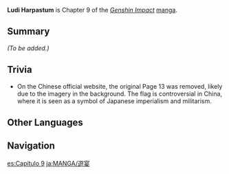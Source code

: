 {{Stub|Add summary and characters}}
{{Manga Infobox
|title      = Ludi Harpastum
|image      = <gallery>
Manga Chapter 09 Cover 1.png|Part 1
Manga Chapter 09 Cover 2.png|Part 2
</gallery>
|chapter    = 9
|characters = 
|link       = https://genshin.hoyoverse.com/en/manga/detail/104880
|link2      = https://genshin.hoyoverse.com/en/manga/detail/104881
|prev       = Final Clue
|next       = Fools Trick
}}
{{Description|Amber and [[Collei]] are carrying out [[Jean]]'s orders. They're doing great in their search, but it doesn't hurt to have a little fun in the middle... does it?}}
'''Ludi Harpastum''' is Chapter 9 of the ''[[Genshin Impact]]'' [[manga]].

==Summary==
''(To be added.)''

==Trivia==
* On the Chinese official website, the original Page 13 was removed, likely due to the {{w|Rising Sun Flag}} imagery in the background. The flag is controversial in China, where it is seen as a symbol of Japanese imperialism and militarism.

==Other Languages==
{{Other Languages
|en      = Ludi Harpastum
|zhs     = 游宴
|zhs_rm  = Yóuyàn
|zht     = 遊宴
|zht_rm  = Yóuyàn
|zh_tl   = Banquet
|ja      = 遊宴
|ja_rm   = Yuuen
|ja_tl   = Banquet
|ko      = {{tt|축제|祝祭}}
|ko_rm   = Chukje
|ko_tl   = Festival
|es      = Ludi Harpastum
|fr      = Ludi Harpastum
|ru      = Луди Гарпастум
|th      = งานฉลอง
|th_rm   = 
|th_tl   = 
|vi      = Lễ Đánh Cầu
|vi_tl   = 
|de      = Die Ludi Harpastum
|de_tl   = The Ludi Harpastum
|id      = Ludi Harpastum
|pt      = Ludi Harpastum
|tr      = Harpastum Festivali
|tr_tl   = Harpastum Festival
|it      = Ludi Harpastum
}}

==Navigation==
{{Manga Navbox}}

[[es:Capítulo 9]]
[[ja:MANGA/遊宴]]
